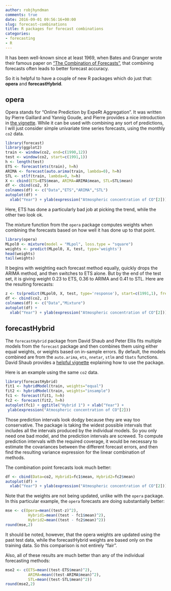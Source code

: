 ```yaml
---
author: robjhyndman
comments: true
date: 2016-09-01 09:56:16+00:00
slug: forecast-combinations
title: R packages for forecast combinations
categories:
- forecasting
- R
---
```


It has been well-known since at least 1969, when Bates and Granger wrote their famous paper on [“The Combination of Forecasts”](https://www.jstor.org/stable/3008764), that combining forecasts often leads to better forecast accuracy.

So it is helpful to have a couple of new R packages which do just that: **opera** and **forecastHybrid**.

<!-- more -->

## opera

Opera stands for “Online Prediction by ExpeRt Aggregation”. It was written by Pierre Gaillard and Yannig Goude, and Pierre provides a nice introduction in [the vignette](https://cran.r-project.org/web/packages/opera/vignettes/opera-vignette.html). While it can be used with combining any sort of predictions, I will just consider simple univariate time series forecasts, using the monthly `co2` data.

```r
library(forecast)
library(ggplot2)
train <- window(co2, end=c(1990,12))
test <- window(co2, start=c(1991,1))
h <- length(test)
ETS <- forecast(ets(train), h=h)
ARIMA <- forecast(auto.arima(train, lambda=0), h=h)
STL <- stlf(train, lambda=0, h=h)
X <- cbind(ETS=ETS$mean, ARIMA=ARIMA$mean, STL=STL$mean)
df <- cbind(co2, X)
colnames(df) <- c("Data","ETS","ARIMA","STL")
autoplot(df) + 
  xlab("Year") + ylab(expression("Atmospheric concentration of CO"[2]))
```

Here, ETS has done a particularly bad job at picking the trend, while the other two look ok.

The mixture function from the `opera` package computes weights when combining the forecasts based on how well it has done up to that point.

```r
library(opera)
MLpol0 <- mixture(model = "MLpol", loss.type = "square")
weights <- predict(MLpol0, X, test, type='weights')
head(weights)
tail(weights)
```


It begins with weighting each forecast method equally, quickly drops the ARIMA method, and then switches to ETS alone. But by the end of the test set, it is giving weight 0.23 to ETS, 0.36 to ARIMA and 0.41 to STL. Here are the resulting forecasts:

```r
z <- ts(predict(MLpol0, X, test, type='response'), start=c(1991,1), freq=12)
df <- cbind(co2, z)
colnames(df) <- c("Data","Mixture")
autoplot(df) + 
  xlab("Year") + ylab(expression("Atmospheric concentration of CO"[2]))
```


## forecastHybrid



The `forecastHybrid` package from David Shaub and Peter Ellis fits multiple models from the `forecast` package and then combines them using either equal weights, or weights based on in-sample errors. By default, the models combined are from the `auto.arima`, `ets`, `nnetar`, `stlm` and `tbats` functions. David Shaub provides a [helpful vignette](https://cran.r-project.org/web/packages/forecastHybrid/vignettes/forecastHybrid.html) explaining how to use the package.

Here is an example using the same `co2` data.

```r
library(forecastHybrid)
fit1 <- hybridModel(train, weights="equal")
fit2 <- hybridModel(train, weights="insample")
fc1 <- forecast(fit1, h=h)
fc2 <- forecast(fit2, h=h)
autoplot(fc1) + ggtitle("Hybrid 1") + xlab("Year") +
 ylab(expression("Atmospheric concentration of CO"[2]))
```



Those prediction intervals look dodgy because they are way too conservative. The package is taking the widest possible intervals that includes all the intervals produced by the individual models. So you only need one bad model, and the prediction intervals are screwed. To compute prediction intervals with the required coverage, it would be necessary to estimate the covariances between the different forecast errors, and then find the resulting variance expression for the linear combination of methods.

The combination point forecasts look much better:

```r
df <- cbind(Data=co2, Hybrid1=fc1$mean, Hybrid2=fc2$mean)
autoplot(df) + 
  xlab("Year") + ylab(expression("Atmospheric concentration of CO"[2]))
```

Note that the weights are not being updated, unlike with the `opera` package. In this particular example, the `opera` forecasts are doing substantially better:

```r
mse <- c(Opera=mean((test-z)^2),
          Hybrid1=mean((test - fc1$mean)^2),
          Hybrid2=mean((test - fc2$mean)^2))
round(mse,2)
```

It should be noted, however, that the opera weights are updated using the past test data, while the forecastHybrid weights are based only on the training data. So this comparison is not entirely "fair".

Also, all of these results are much better than any of the individual forecasting methods:

```r
mse2 <- c(ETS=mean((test-ETS$mean)^2),
          ARIMA=mean((test-ARIMA$mean)^2),
          STL=mean((test-STL$mean)^2))
round(mse2,2)
```    

